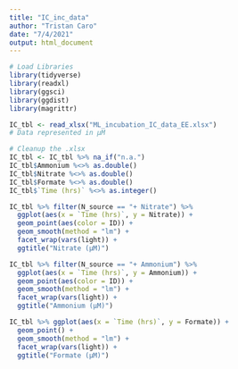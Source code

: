 ```yaml
---
title: "IC_inc_data"
author: "Tristan Caro"
date: "7/4/2021"
output: html_document
---
```


```r
# Load Libraries
library(tidyverse)
library(readxl)
library(ggsci)
library(ggdist)
library(magrittr)
```

```r
IC_tbl <- read_xlsx("ML_incubation_IC_data_EE.xlsx")
# Data represented in µM

# Cleanup the .xlsx
IC_tbl <- IC_tbl %>% na_if("n.a.")
IC_tbl$Ammonium %<>% as.double()
IC_tbl$Nitrate %<>% as.double()
IC_tbl$Formate %<>% as.double()
IC_tbl$`Time (hrs)` %<>% as.integer()
```

```r
IC_tbl %>% filter(N_source == "+ Nitrate") %>% 
  ggplot(aes(x = `Time (hrs)`, y = Nitrate)) +
  geom_point(aes(color = ID)) +
  geom_smooth(method = "lm") +
  facet_wrap(vars(light)) +
  ggtitle("Nitrate (µM)")

IC_tbl %>% filter(N_source == "+ Ammonium") %>% 
  ggplot(aes(x = `Time (hrs)`, y = Ammonium)) +
  geom_point(aes(color = ID)) +
  geom_smooth(method = "lm") +
  facet_wrap(vars(light)) +
  ggtitle("Ammonium (µM)")

IC_tbl %>% ggplot(aes(x = `Time (hrs)`, y = Formate)) +
  geom_point() +
  geom_smooth(method = "lm") +
  facet_wrap(vars(light)) +
  ggtitle("Formate (µM)")
```

